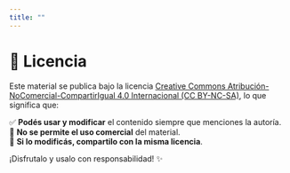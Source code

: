 ```yaml
---
title: ""
---
```


# 📜 Licencia

Este material se publica bajo la licencia [Creative Commons Atribución-NoComercial-CompartirIgual 4.0 Internacional (CC BY-NC-SA)](https://creativecommons.org/licenses/by-nc-sa/4.0/), lo que significa que:

✅ **Podés usar y modificar** el contenido siempre que menciones la autoría.\
🚫 **No se permite el uso comercial** del material.\
🔄 **Si lo modificás, compartilo con la misma licencia**.

¡Disfrutalo y usalo con responsabilidad! ✨

